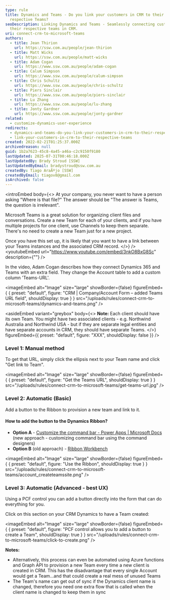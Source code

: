 ```yaml
---
type: rule
title: Dynamics and Teams - Do you link your customers in CRM to their
  respective Teams?
seoDescription: Linking Dynamics and Teams - Seamlessly connecting customers to
  their respective teams in CRM.
uri: connect-crm-to-microsoft-teams
authors:
  - title: Jean Thirion
    url: https://ssw.com.au/people/jean-thirion
  - title: Matt Wicks
    url: https://ssw.com.au/people/matt-wicks
  - title: Adam Cogan
    url: https://www.ssw.com.au/people/adam-cogan
  - title: Calum Simpson
    url: https://www.ssw.com.au/people/calum-simpson
  - title: Chris Schultz
    url: https://www.ssw.com.au/people/chris-schultz
  - title: Piers Sinclair
    url: https://www.ssw.com.au/people/piers-sinclair
  - title: Lu Zhang
    url: https://www.ssw.com.au/people/lu-zhang
  - title: Jonty Gardner
    url: https://www.ssw.com.au/people/jonty-gardner
related:
  - customize-dynamics-user-experience
redirects:
  - dynamics-and-teams-do-you-link-your-customers-in-crm-to-their-respective-teams
  - link-your-customers-in-crm-to-their-respective-teams
created: 2022-02-21T01:25:37.000Z
archivedreason: null
guid: 1b2a7623-45c8-4a45-a46a-c2c9150f9180
lastUpdated: 2025-07-31T00:46:18.000Z
lastUpdatedBy: Brady Stroud [SSW]
lastUpdatedByEmail: bradystroud@ssw.com.au
createdBy: Tiago AraÃºjo [SSW]
createdByEmail: tiagov8@gmail.com
isArchived: false
---
```


<introEmbed
  body={<>
At your company, you never want to have a person asking "Where is that file?"
The answer should be "The answer is Teams, the question is irrelevant".

Microsoft Teams is a great solution for organizing client files and conversations. Create a new Team for each of your clients, and if you have multiple projects for one client, use Channels to keep them separate. There's no need to create a new Team just for a new project.

Once you have this set up, it is likely that you want to have a link between your Teams instances and the associated CRM record.
  </>}
/>
<youtubeEmbed url="https://www.youtube.com/embed/3nkO8BxG8Sc" description={""} />

In the video, Adam Cogan describes how they connect Dynamics 365 and Teams with an extra field. They change the Account table to add a custom column 'Teams-URL'.


<imageEmbed
  alt="Image"
  size="large"
  showBorder={false}
  figureEmbed={ {
    preset: "default",
    figure: "CRM | Company/Account Form – added Teams URL field",
    shouldDisplay: true
  } }
  src="/uploads/rules/connect-crm-to-microsoft-teams/dynamics-and-teams.png"
/>

<asideEmbed
  variant="greybox"
  body={<>
    **Note:** Each client should have its own Team. You might have two associated clients - e.g. Northwind Australia and Northwind USA - but if they are separate legal entities and have separate accounts in CRM, they should have separate Teams.
  </>}
  figureEmbed={{
    preset: "default",
    figure: "XXX",
    shouldDisplay: false
  }}
/>

### Level 1: Manual method

To get that URL, simply click the ellipsis next to your Team name and click "Get link to Team".


<imageEmbed
  alt="Image"
  size="large"
  showBorder={false}
  figureEmbed={ {
    preset: "default",
    figure: "Get the Teams URL",
    shouldDisplay: true
  } }
  src="/uploads/rules/connect-crm-to-microsoft-teams/get-teams-url.jpg"
/>

### Level 2: Automatic (Basic)

Add a button to the Ribbon to provision a new team and link to it.

#### How to add the button to the Dynamics Ribbon?

* **Option A** - [Customize the command bar - Power Apps | Microsoft Docs](https://docs.microsoft.com/en-us/powerapps/maker/model-driven-apps/use-command-designer?WT.mc_id=M365-MVP-33518) (new approach - customizing command bar using the command designers)
* **Option B** (old approach) - [Ribbon Workbench](https://www.develop1.net/public/rwb/ribbonworkbench.aspx)


<imageEmbed
  alt="Image"
  size="large"
  showBorder={false}
  figureEmbed={ {
    preset: "default",
    figure: "Use the Ribbon",
    shouldDisplay: true
  } }
  src="/uploads/rules/connect-crm-to-microsoft-teams/account_createteamssite.png"
/>

### Level 3: Automatic (Advanced - best UX)

Using a PCF control you can add a button directly into the form that can do everything for you.

Click on this section on your CRM Dynamics to have a Team created:


<imageEmbed
  alt="Image"
  size="large"
  showBorder={false}
  figureEmbed={ {
    preset: "default",
    figure: "PCF control allows you to add a button to create a Team",
    shouldDisplay: true
  } }
  src="/uploads/rules/connect-crm-to-microsoft-teams/click-to-create.png"
/>

**Notes:**

* Alternatively, this process can even be automated using Azure functions and Graph API to provision a new Team every time a new client is created in CRM. This has the disadvantage that every single Account would get a Team...and that could create a real mess of unused Teams
* The Team's name can get out of sync if the Dynamics client name is changed, therefore you need one extra flow that is called when the client name is changed to keep them in sync
